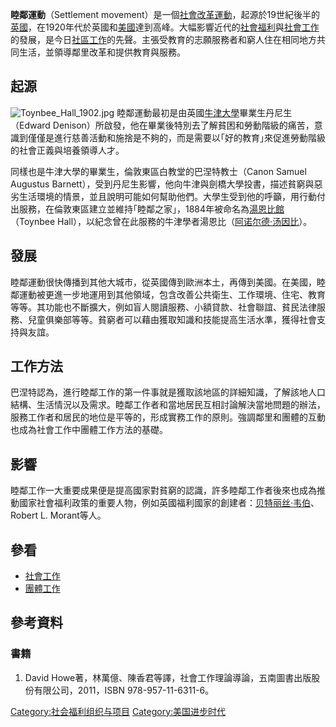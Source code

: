 '''睦鄰運動'''（Settlement movement）是一個[[社會運動|社會改革運動]]，起源於19世紀後半的[[英國|英國]]，在1920年代於英國和[[美國|美國]]達到高峰。大幅影響近代的[[社會福利|社會福利]]與[[社會工作|社會工作]]的發展，是今日[[社區工作|社區工作]]的先聲。主張受教育的志願服務者和窮人住在相同地方共同生活，並領導鄰里改革和提供教育與服務。

==起源==
[[File:Toynbee_Hall_1902.jpg|thumb]]
睦鄰運動最初是由英國[[牛津大學|牛津大學]]畢業生丹尼生（Edward Denison）所啟發，他在畢業後特別去了解貧困和勞動階級的痛苦，意識到僅僅是進行慈善活動和施捨是不夠的，而是需要以｢好的教育｣來促進勞動階級的社會正義與培養領導人才。

同樣也是牛津大學的畢業生，倫敦東區白教堂的巴涅特教士（Canon Samuel Augustus Barnett），受到丹尼生影響，他向牛津與劍橋大學投書，描述貧窮與惡劣生活環境的情景，並且說明可能如何幫助他們。大學生受到他的呼籲，用行動付出服務，在倫敦東區建立並維持｢睦鄰之家｣，1884年被命名為[[湯恩比館|湯恩比館]]（Toynbee Hall），以紀念曾在此服務的牛津學者湯恩比（[[阿诺尔德·汤因比|阿诺尔德·汤因比]]）。

==發展==
睦鄰運動很快傳播到其他大城市，從英國傳到歐洲本土，再傳到美國。在美國，睦鄰運動被更進一步地運用到其他領域，包含改善公共衛生、工作環境、住宅、教育等等。其功能也不斷擴大，例如盲人閱讀服務、小額貸款、社會聯誼、貧民法律服務、兒童俱樂部等等。貧窮者可以藉由獲取知識和技能提高生活水準，獲得社會支持與友誼。

==工作方法==
巴涅特認為，進行睦鄰工作的第一件事就是獲取該地區的詳細知識，了解該地人口結構、生活情況以及需求。睦鄰工作者和當地居民互相討論解決當地問題的辦法，服務工作者和居民的地位是平等的，形成實務工作的原則。強調鄰里和團體的互動也成為社會工作中團體工作方法的基礎。

==影響==
睦鄰工作一大重要成果便是提高國家對貧窮的認識，許多睦鄰工作者後來也成為推動國家社會福利政策的重要人物，例如英國福利國家的創建者：[[贝特丽丝·韦伯|贝特丽丝·韦伯]]、Robert L. Morant等人。

==參看==
*[[社會工作|社會工作]]
*[[團體工作|團體工作]]
==參考資料==
===書籍===
#David Howe著，林萬億、陳香君等譯，社會工作理論導論，五南圖書出版股份有限公司，2011，ISBN 978-957-11-6311-6。

[[Category:社会福利组织与项目|Category:社会福利组织与项目]]
[[Category:美国进步时代|Category:美国进步时代]]